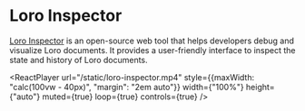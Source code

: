 # Loro Inspector

[Loro Inspector](https://inspector.loro.dev/) is an open-source web tool that helps developers debug and visualize Loro documents. It provides a user-friendly interface to inspect the state and history of Loro documents.


<ReactPlayer
  url="/static/loro-inspector.mp4"
  style={{maxWidth: "calc(100vw - 40px)", "margin": "2em auto"}}
  width={"100%"}
  height={"auto"}
  muted={true}
  loop={true}
  controls={true}
/>
